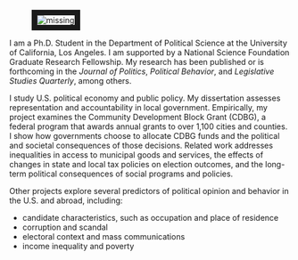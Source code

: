 <link rel="stylesheet" href="styles.css" type="text/css">
<link rel="stylesheet" href="site_libs/academicons-1.8.6/css/academicons.css" type="text/css">

<div id="columns">
  <div id="left">
  <figure>
  <img src="images/home.jpg" style="border:10px solid;" alt = "missing" />
  </figure>
  </div>
  <div id="right">
  <p>I am a Ph.D. Student in the Department of Political Science at the University of California, Los Angeles. I am supported by a National Science Foundation Graduate Research Fellowship. 
My research has been published or is forthcoming in the *Journal of Politics*, *Political Behavior*, and *Legislative Studies Quarterly*, among others.</p>
  <p>I study U.S. political economy and public policy. My dissertation assesses representation and accountability in local government. Empirically, my project examines the Community Development Block Grant (CDBG), a federal program that awards annual grants to over 1,100 cities and counties. I show how governments choose to allocate CDBG funds and the political and societal consequences of those decisions. Related work addresses inequalities in access to municipal goods and services, the effects of changes in state and local tax policies on election outcomes, and the long-term political consequences of social programs and policies.</p>
  <p>Other projects explore several predictors of political opinion and behavior in the U.S. and abroad, including:</p>
<ul>
  <li>candidate characteristics, such as occupation and place of residence</li>
  <li>corruption and scandal</li>
  <li>electoral context and mass communications</li>
  <li>income inequality and poverty</li>
</ul>
  </div>
  </div>